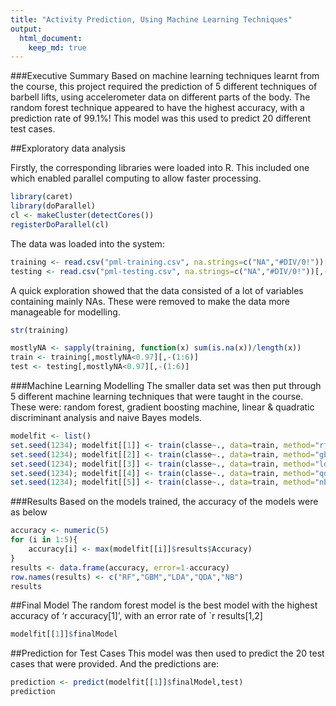 ```yaml
---
title: "Activity Prediction, Using Machine Learning Techniques"
output: 
  html_document:
    keep_md: true
---
```


###Executive Summary
Based on machine learning techniques learnt from the course, this project required the prediction of 5 different techniques of barbell lifts, using accelerometer data on different parts of the body. The random forest technique appeared to have the highest accuracy, with a prediction rate of 99.1%! This model was this used to predict 20 different test cases.

##Exploratory data analysis

Firstly, the corresponding libraries were loaded into R. This included one which enabled parallel computing to allow faster processing.
```r
library(caret)
library(doParallel)
cl <- makeCluster(detectCores())
registerDoParallel(cl)
```

The data was loaded into the system:
```r
training <- read.csv("pml-training.csv", na.strings=c("NA","#DIV/0!"))[,-1]
testing <- read.csv("pml-testing.csv", na.strings=c("NA","#DIV/0!"))[,-1]
```

A quick exploration showed that the data consisted of a lot of variables containing mainly NAs. These were removed to make the data more manageable for modelling.
```r
str(training)

mostlyNA <- sapply(training, function(x) sum(is.na(x))/length(x))
train <- training[,mostlyNA<0.97][,-(1:6)]
test <- testing[,mostlyNA<0.97][,-(1:6)]
```

###Machine Learning Modelling
The smaller data set was then put through 5 different machine learning techniques that were taught in the course. These were: random forest, gradient boosting machine, linear & quadratic discriminant analysis and naive Bayes models.
```r
modelfit <- list()
set.seed(1234); modelfit[[1]] <- train(classe~., data=train, method="rf")
set.seed(1234); modelfit[[2]] <- train(classe~., data=train, method="gbm", verbose=F)
set.seed(1234); modelfit[[3]] <- train(classe~., data=train, method="lda")
set.seed(1234); modelfit[[4]] <- train(classe~., data=train, method="qda")
set.seed(1234); modelfit[[5]] <- train(classe~., data=train, method="nb")
```

###Results
Based on the models trained, the accuracy of the models were as below
```r
accuracy <- numeric(5)
for (i in 1:5){
    accuracy[i] <- max(modelfit[[i]]$results$Accuracy)
}
results <- data.frame(accuracy, error=1-accuracy)
row.names(results) <- c("RF","GBM","LDA","QDA","NB")
results
```

##Final Model
The random forest model is the best model with the highest accuracy of 'r accuracy[1]', with an error rate of `r results[1,2]
```r
modelfit[[1]]$finalModel
```

##Prediction for Test Cases
This model was then used to predict the 20 test cases that were provided. And the predictions are:
```r
prediction <- predict(modelfit[[1]]$finalModel,test)
prediction
```
